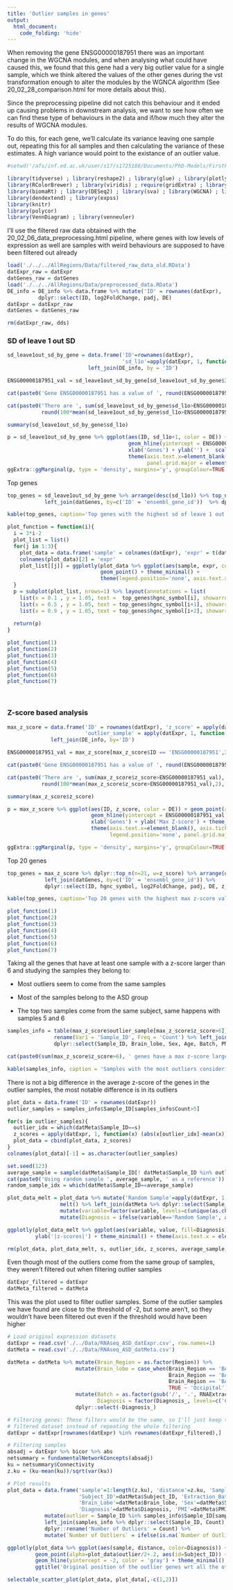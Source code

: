 ```yaml
---
title: 'Outlier samples in genes'
output:
  html_document:
    code_folding: 'hide'
---
```


When removing the gene ENSG00000187951 there was an important change in the WGCNA modules, and when analysing what could have caused this, we found that this gene had a very big outlier value for a single sample, which we think altered the values of the other genes during the vst transformation enough to alter the modules by the WGNCA algorithm (See 20_02_28_comparison.html for more details about this).

Since the preprocessing pipeline did not catch this behaviour and it ended up causing problems in downstream analysis, we want to see how often we can find these type of behaviours in the data and if/how much they alter the results of WGCNA modules.

To do this, for each gene, we'll calculate its variance leaving one sample out, repeating this for all samples and then calculating the variance of these estimates. A high variance would point to the existance of an outlier value.

```r
#setwd('/afs/inf.ed.ac.uk/user/s17/s1725186/Documents/PhD-Models/FirstPUModel/RMarkdowns')

library(tidyverse) ; library(reshape2) ; library(glue) ; library(plotly) ; library(plotlyutils)
library(RColorBrewer) ; library(viridis) ; require(gridExtra) ; library(GGally) ; library(ggExtra) ; library(ggpubr)
library(biomaRt) ; library(DESeq2) ; library(sva) ; library(WGCNA) ; library(vsn)
library(dendextend) ; library(expss)
library(knitr)
library(polycor)
library(VennDiagram) ; library(venneuler)
```

I'll use the filtered raw data obtained with the 20_02_06_data_preprocessing.html pipeline, where genes with low levels of expression as well are samples with weird behaviours are supposed to have been filtered out already
```r
load('./../../AllRegions/Data/filtered_raw_data_old.RData')
datExpr_raw = datExpr
datGenes_raw = datGenes
load('./../../AllRegions/Data/preprocessed_data.RData')
DE_info = DE_info %>% data.frame %>% mutate('ID' = rownames(datExpr), 'DE' = padj<0.05) %>%
          dplyr::select(ID, log2FoldChange, padj, DE)
datExpr = datExpr_raw
datGenes = datGenes_raw

rm(datExpr_raw, dds)
```

### SD of leave 1 out SD

```r
sd_leave1out_sd_by_gene = data.frame('ID'=rownames(datExpr),
                                     'sd_l1o'=apply(datExpr, 1, function(x){sd(sapply(1:ncol(datExpr), function(s) sd(x[-s])))})) %>%
                          left_join(DE_info, by = 'ID')

ENSG00000187951_val = sd_leave1out_sd_by_gene[sd_leave1out_sd_by_gene$ID == 'ENSG00000187951',2]

cat(paste0('Gene ENSG00000187951 has a value of ', round(ENSG00000187951_val,2)))

cat(paste0('There are ', sum(sd_leave1out_sd_by_gene$sd_l1o>ENSG00000187951_val), ' genes with a value higher than this (~',
           round(100*mean(sd_leave1out_sd_by_gene$sd_l1o>ENSG00000187951_val),1),'%)'))
```

```r
summary(sd_leave1out_sd_by_gene$sd_l1o)

p = sd_leave1out_sd_by_gene %>% ggplot(aes(ID, sd_l1o+1, color = DE)) + geom_point(alpha=0.3) + 
                                       geom_hline(yintercept = ENSG00000187951_val, color='gray') + 
                                       xlab('Genes') + ylab('') +  scale_y_log10() + theme_minimal() + 
                                       theme(axis.text.x=element_blank(), axis.ticks.x=element_blank(),
                                             panel.grid.major = element_blank())
ggExtra::ggMarginal(p, type = 'density', margins='y', groupColour=TRUE, groupFill=TRUE, size=10)

```

Top genes
```r
top_genes = sd_leave1out_sd_by_gene %>% arrange(desc(sd_l1o)) %>% top_n(n=21, w=sd_l1o) %>% 
            left_join(datGenes, by=c('ID' = 'ensembl_gene_id'))  %>% dplyr::select(ID, hgnc_symbol, sd_l1o)

kable(top_genes, caption='Top genes with the highest sd of leave 1 out sd')

plot_function = function(i){
  i = 3*i-2
  plot_list = list()
  for(j in 1:3){
    plot_data = data.frame('sample' = colnames(datExpr), 'expr' = t(datExpr[top_genes$ID[i+j-1],]), 'Diagnosis' = datMeta$Diagnosis)
    colnames(plot_data)[2] = 'expr'
    plot_list[[j]] = ggplotly(plot_data %>% ggplot(aes(sample, expr, color=Diagnosis)) + 
                              geom_point() + theme_minimal() + 
                              theme(legend.position='none', axis.text.x=element_blank(), axis.ticks.x=element_blank()))
  }
  p = subplot(plot_list, nrows=1) %>% layout(annotations = list(
    list(x = 0.1 , y = 1.05, text =  top_genes$hgnc_symbol[i], showarrow = F, xref='paper', yref='paper'),
    list(x = 0.5 , y = 1.05, text = top_genes$hgnc_symbol[i+1], showarrow = F, xref='paper', yref='paper'),
    list(x = 0.9 , y = 1.05, text = top_genes$hgnc_symbol[i+2], showarrow = F, xref='paper', yref='paper')))
  
  return(p)
}

plot_function(1)
plot_function(2)
plot_function(3)
plot_function(4)
plot_function(5)
plot_function(6)
plot_function(7)

```

<br>

### Z-score based analysis

```r
max_z_score = data.frame('ID' = rownames(datExpr), 'z_score' = apply(datExpr,1,function(x) max((x-mean(x))/sd(x))),
                         'outlier_sample' = apply(datExpr, 1, function(x) datMeta$Sample_ID[which.max(abs(x-mean(x))/sd(x))])) %>%
              left_join(DE_info, by='ID')

ENSG00000187951_val = max_z_score[max_z_score$ID == 'ENSG00000187951',2]

cat(paste0('Gene ENSG00000187951 has a value of ', round(ENSG00000187951_val,1)))

cat(paste0('There are ', sum(max_z_score$z_score>ENSG00000187951_val), ' genes with a value higher than this (~',
           round(100*mean(max_z_score$z_score>ENSG00000187951_val),2),'%)'))

```

```r
summary(max_z_score$z_score)

p = max_z_score %>% ggplot(aes(ID, z_score, color = DE)) + geom_point(alpha=0.3) + 
                           geom_hline(yintercept = ENSG00000187951_val, color='gray') + 
                           xlab('Genes') + ylab('Max Z-score') + theme_minimal() + 
                           theme(axis.text.x=element_blank(), axis.ticks.x=element_blank(),
                                 legend.position='none', panel.grid.major = element_blank())

ggExtra::ggMarginal(p, type = 'density', margins='y', groupColour=TRUE, groupFill=TRUE, size=10)

```

Top 20 genes
```r
top_genes = max_z_score %>% dplyr::top_n(n=21, w=z_score) %>% arrange(desc(z_score)) %>% 
            left_join(datGenes, by=c('ID' = 'ensembl_gene_id')) %>%
            dplyr::select(ID, hgnc_symbol, log2FoldChange, padj, DE, z_score)

kable(top_genes, caption='Top 20 genes with the highest max z-score value')

plot_function(1)
plot_function(2)
plot_function(3)
plot_function(4)
plot_function(5)
plot_function(6)
plot_function(7)

```

Taking all the genes that have at least one sample with a z-score larger than 6 and studying the samples they belong to:

- Most outliers seem to come from the same samples

- Most of the samples belong to the ASD group

- The top two samples come from the same subject, same happens with samples 5 and 6

```r
samples_info = table(max_z_score$outlier_sample[max_z_score$z_score>6]) %>% data.frame %>% filter(Freq>0) %>%
               rename(Var1 = 'Sample_ID', Freq = 'Count') %>% left_join(datMeta, by='Sample_ID') %>%
               dplyr::select(Sample_ID, Brain_lobe, Sex, Age, Batch, PMI, Diagnosis, Count) %>% arrange(desc(Count))

cat(paste0(sum(max_z_score$z_score>6), ' genes have a max z-score larger than 6'))

kable(samples_info, caption = 'Samples with the most outliers considering genes with a z-score larger than 6')
```

There is not a big difference in the average z-score of the genes in the outlier samples, the most notable difference is in its outliers

```r
plot_data = data.frame('ID' = rownames(datExpr))
outlier_samples = samples_info$Sample_ID[samples_info$Count>5]

for(s in outlier_samples){
  outlier_idx = which(datMeta$Sample_ID==s)
  z_scores = apply(datExpr, 1, function(x) (abs(x[outlier_idx]-mean(x)))/sd(x))
  plot_data = cbind(plot_data, z_scores)
}
colnames(plot_data)[-1] = as.character(outlier_samples)

set.seed(123)
average_sample = sample(datMeta$Sample_ID[! datMeta$Sample_ID %in% outlier_samples],1) %>% as.character
cat(paste0('Using random sample ', average_sample, ' as a reference'))
random_sample_idx = which(datMeta$Sample_ID==average_sample)

plot_data_melt = plot_data %>% mutate('Random Sample'=apply(datExpr, 1, function(x) abs(x[random_sample_idx]-mean(x))/sd(x))) %>% 
                 melt() %>% left_join(datMeta %>% dplyr::select(Sample_ID, Diagnosis), by = c('variable'='Sample_ID')) %>% 
                 mutate(variable=factor(variable, levels=c(unique(as.character(samples_info$Sample_ID)),'Random Sample'), ordered=T)) %>%
                 mutate(Diagnosis = ifelse(variable=='Random Sample', as.character(datMeta$Diagnosis[datMeta$Sample_ID==average_sample]), as.character(Diagnosis)))

ggplotly(plot_data_melt %>% ggplot(aes(variable, value, fill=Diagnosis)) + geom_boxplot() + xlab('Samples') + 
         ylab('|z-scores|') + theme_minimal() + theme(axis.text.x = element_text(angle = 90, hjust = 1)))

rm(plot_data, plot_data_melt, s, outlier_idx, z_scores, average_sample, random_sample_idx)
```

Even though most of the outliers come from the same group of samples, they weren't filtered out when filtering outlier samples

```r
datExpr_filtered = datExpr
datMeta_filtered = datMeta
```

This was the plot used to filter outlier samples. Some of the outlier samples we have found are close to the threshold of -2, but some aren't, so they wouldn't have been filtered out even if the threshold would have been higher

```r
# Load original expression datasets
datExpr = read.csv('./../Data/RNAseq_ASD_datExpr.csv', row.names=1)
datMeta = read.csv('./../Data/RNAseq_ASD_datMeta.csv')

datMeta = datMeta %>% mutate(Brain_Region = as.factor(Region)) %>% 
                      mutate(Brain_lobe = case_when(Brain_Region == 'BA4_6' ~ 'Frontal',
                                                    Brain_Region == 'BA7'   ~ 'Parietal',
                                                    Brain_Region == 'BA38'  ~ 'Temporal',
                                                    TRUE ~ 'Occipital')) %>%
                      mutate(Batch = as.factor(gsub('/', '.', RNAExtractionBatch)), 
                             Diagnosis = factor(Diagnosis_, levels=c('CTL','ASD'))) %>% 
                      dplyr::select(-Diagnosis_)

# Filtering genes: These filters would be the same, so I'll just keep the genes present in the 
# filtered dataset instead of repeating the whole filtering
datExpr = datExpr[rownames(datExpr) %in% rownames(datExpr_filtered),]

# Filtering samples
absadj = datExpr %>% bicor %>% abs
netsummary = fundamentalNetworkConcepts(absadj)
ku = netsummary$Connectivity
z.ku = (ku-mean(ku))/sqrt(var(ku))

# Plot results
plot_data = data.frame('sample'=1:length(z.ku), 'distance'=z.ku, 'Sample_ID'=datMeta$Sample_ID, 
                       'Subject_ID'=datMeta$Subject_ID, 'Extraction_Batch'=datMeta$RNAExtractionBatch,
                       'Brain_Lobe'=datMeta$Brain_lobe, 'Sex'=datMeta$Sex, 'Age'=datMeta$Age,
                       'Diagnosis'=datMeta$Diagnosis, 'PMI'=datMeta$PMI) %>% 
            mutate(outlier = Sample_ID %in% samples_info$Sample_ID[samples_info$Count>10]) %>%
            left_join(samples_info %>% dplyr::select(Sample_ID, Count), by='Sample_ID') %>% 
            dplyr::rename('Number of Outliers' = Count) %>% 
            mutate(`Number of Outliers` = ifelse(is.na(`Number of Outliers`), 0, `Number of Outliers`))

ggplotly(plot_data %>% ggplot(aes(sample, distance, color=Diagnosis)) + 
         geom_point(alpha=plot_data$outlier/2+.2, aes(id=Subject_ID)) +
         geom_hline(yintercept = -2, color = 'gray') + theme_minimal() +
         ggtitle('Original position of the outlier genes wrt all the other samples'))

selectable_scatter_plot(plot_data, plot_data[,-c(1,2)])
```
